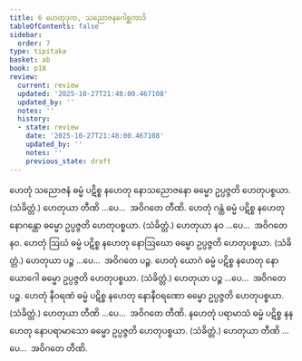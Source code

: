 ```yaml
---
title: 6 ဟေတုဒုက, သညောဇနဂေါစ္ဆကာဒိ
tableOfContents: false
sidebar:
  order: 7
type: tipitaka
basket: ab
book: p18
review:
  current: review
  updated: '2025-10-27T21:48:00.467108'
  updated_by: ''
  notes: ''
  history:
  - state: review
    date: '2025-10-27T21:48:00.467108'
    updated_by: ''
    notes: ''
    previous_state: draft
---
```



<ReviewStatus review={frontmatter.review} showDetails={true} />

<HypothesisAnnotation frontmatter={frontmatter} />

<DynamicBreadcrumb />

<Division number="21" book="p18" e="ch" v="40" p="311">

<Paragraph number="52" book="p18">
ဟေတုံ သညောဇနံ ဓမ္မံ ပဋိစ္စ နဟေတု နောသညောဇနော ဓမ္မော ဥပ္ပဇ္ဇတိ ဟေတုပစ္စယာ. (သံခိတ္တံ.)
</Paragraph>

<Paragraph number="53" book="p18">
ဟေတုယာ တီဏိ …ပေ…  အဝိဂတေ တီဏိ.
</Paragraph>

</Division>
<Division number="22" book="p18" e="ch" v="40" p="311">

<Paragraph number="54" book="p18">
ဟေတုံ ဂန္ထံ ဓမ္မံ ပဋိစ္စ နဟေတု နောဂန္ထော ဓမ္မော ဥပ္ပဇ္ဇတိ ဟေတုပစ္စယာ. (သံခိတ္တံ.)
</Paragraph>

<Paragraph number="55" book="p18">
ဟေတုယာ နဝ …ပေ…  အဝိဂတေ နဝ.
</Paragraph>

</Division>
<Division number="23" book="p18" e="ch" v="40" p="312">

<Paragraph number="56" book="p18">
ဟေတုံ ဩဃံ ဓမ္မံ ပဋိစ္စ နဟေတု နောဩဃော ဓမ္မော ဥပ္ပဇ္ဇတိ ဟေတုပစ္စယာ. (သံခိတ္တံ.)
</Paragraph>

<Paragraph number="57" book="p18">
ဟေတုယာ ပဉ္စ …ပေ…  အဝိဂတေ ပဉ္စ.
</Paragraph>

</Division>
<Division number="24" book="p18" e="ch" v="40" p="312">

<Paragraph number="58" book="p18">
ဟေတုံ ယောဂံ ဓမ္မံ ပဋိစ္စ နဟေတု နောယောဂေါ ဓမ္မော ဥပ္ပဇ္ဇတိ ဟေတုပစ္စယာ. (သံခိတ္တံ.)
</Paragraph>

<Paragraph number="59" book="p18">
ဟေတုယာ ပဉ္စ …ပေ…  အဝိဂတေ ပဉ္စ.
</Paragraph>

</Division>
<Division number="25" book="p18" e="ch" v="40" p="312">

<Paragraph number="60" book="p18">
ဟေတုံ နီဝရဏံ ဓမ္မံ ပဋိစ္စ နဟေတု နောနီဝရဏော ဓမ္မော ဥပ္ပဇ္ဇတိ ဟေတုပစ္စယာ. (သံခိတ္တံ.)
</Paragraph>

<Paragraph number="61" book="p18">
ဟေတုယာ တီဏိ …ပေ…  အဝိဂတေ တီဏိ.
</Paragraph>

</Division>
<Division number="26" book="p18" e="ch" v="40" p="312">

<Paragraph number="62" book="p18">
နဟေတုံ ပရာမာသံ ဓမ္မံ ပဋိစ္စ နနဟေတု နောပရာမာသော ဓမ္မော ဥပ္ပဇ္ဇတိ ဟေတုပစ္စယာ. (သံခိတ္တံ.)
</Paragraph>

<Paragraph number="63" book="p18">
ဟေတုယာ တီဏိ …ပေ…  အဝိဂတေ တီဏိ.
</Paragraph>
</Division>